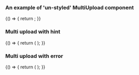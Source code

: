 
<Meta title="DCXLibrary/Form/MultiUpload" component={MultiUpload} />

### An example of 'un-styled' MultiUpload component

<Canvas>
  <Story name="un-styled">
    {() => {
      return <MultiUpload name="file-upload" label="Upload File" />;
    }}
  </Story>
</Canvas>

### Multi upload with hint

<Canvas>
  <Story name="hint">
    {() => {
      return (
        <MultiUpload
          name="file-upload-hint"
          acceptedFormats=".jpg, .png"
          label="Upload File"
          hint={{
            text: 'This can be in either JPG or PNG format',
            className: 'classes for hint',
            id: 'hint-id',
          }}
        />
      );
    }}
  </Story>
</Canvas>

### Multi upload with error

<Canvas>
  <Story name="error">
    {() => {
      return (
        <MultiUpload
          name="file-upload-error"
          acceptedFormats=".jpg, .png"
          label="Upload File"
          error={{
            text: 'The CSV must be smaller than 2MB',
          }}
        />
      );
    }}
  </Story>
</Canvas>
